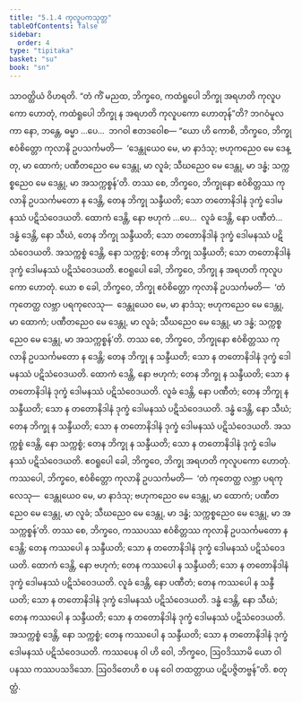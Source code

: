 ```yaml
---
title: "5.1.4 ကုလူပကသုတ္တ"
tableOfContents: false
sidebar:
  order: 4
type: "tipitaka"
basket: "su"
book: "sn"
---
```



<DynamicBreadcrumb />

<Division number="147" book="sn" e="ch" v="18" p="301">

<Paragraph number="920" book="sn">
သာဝတ္ထိယံ ဝိဟရတိ. “တံ ကိံ မညထ, ဘိက္ခဝေ, ကထံရူပေါ ဘိက္ခု အရဟတိ ကုလူပကော ဟောတုံ, ကထံရူပေါ ဘိက္ခု န အရဟတိ ကုလူပကော ဟောတုန်”တိ? ဘဂဝံမူလကာ နော, ဘန္တေ, ဓမ္မာ …ပေ…  ဘဂဝါ ဧတဒဝေါစ—
</Paragraph>

<Paragraph number="921" book="sn">
“ယော ဟိ ကောစိ, ဘိက္ခဝေ, ဘိက္ခု ဧဝံစိတ္တော ကုလာနိ ဥပသင်္ကမတိ—  ‘ဒေန္တုယေဝ မေ, မာ နာဒံသု; ဗဟုကညေဝ မေ ဒေန္တု, မာ ထောကံ; ပဏီတညေဝ မေ ဒေန္တု, မာ လူခံ; သီဃညေဝ မေ ဒေန္တု, မာ ဒန္ဓံ; သက္ကစ္စညေဝ မေ ဒေန္တု, မာ အသက္ကစ္စန်’တိ. တဿ စေ, ဘိက္ခဝေ, ဘိက္ခုနော ဧဝံစိတ္တဿ ကုလာနိ ဥပသင်္ကမတော န ဒေန္တိ, တေန ဘိက္ခု သန္ဒီယတိ; သော တတောနိဒါနံ ဒုက္ခံ ဒေါမနဿံ ပဋိသံဝေဒယတိ. ထောကံ ဒေန္တိ, နော ဗဟုကံ …ပေ…  လူခံ ဒေန္တိ, နော ပဏီတံ…  ဒန္ဓံ ဒေန္တိ, နော သီဃံ, တေန ဘိက္ခု သန္ဒီယတိ; သော တတောနိဒါနံ ဒုက္ခံ ဒေါမနဿံ ပဋိသံဝေဒယတိ. အသက္ကစ္စံ ဒေန္တိ, နော သက္ကစ္စံ; တေန ဘိက္ခု သန္ဒီယတိ; သော တတောနိဒါနံ ဒုက္ခံ ဒေါမနဿံ ပဋိသံဝေဒယတိ. ဧဝရူပေါ ခေါ, ဘိက္ခဝေ, ဘိက္ခု န အရဟတိ ကုလူပကော ဟောတုံ.
</Paragraph>

<Paragraph number="922" book="sn">
ယော စ ခေါ, ဘိက္ခဝေ, ဘိက္ခု ဧဝံစိတ္တော ကုလာနိ ဥပသင်္ကမတိ—  ‘တံ ကုတေတ္ထ လဗ္ဘာ ပရကုလေသု—  ဒေန္တုယေဝ မေ, မာ နာဒံသု; ဗဟုကညေဝ မေ ဒေန္တု, မာ ထောကံ; ပဏီတညေဝ မေ ဒေန္တု, မာ လူခံ; သီဃညေဝ မေ ဒေန္တု, မာ ဒန္ဓံ; သက္ကစ္စညေဝ မေ ဒေန္တု, မာ အသက္ကစ္စန်’တိ. တဿ စေ, ဘိက္ခဝေ, ဘိက္ခုနော ဧဝံစိတ္တဿ ကုလာနိ ဥပသင်္ကမတော န ဒေန္တိ; တေန ဘိက္ခု န သန္ဒီယတိ; သော န တတောနိဒါနံ ဒုက္ခံ ဒေါမနဿံ ပဋိသံဝေဒယတိ. ထောကံ ဒေန္တိ, နော ဗဟုကံ; တေန ဘိက္ခု န သန္ဒီယတိ; သော န တတောနိဒါနံ ဒုက္ခံ ဒေါမနဿံ ပဋိသံဝေဒယတိ. လူခံ ဒေန္တိ, နော ပဏီတံ; တေန ဘိက္ခု န သန္ဒီယတိ; သော န တတောနိဒါနံ ဒုက္ခံ ဒေါမနဿံ ပဋိသံဝေဒယတိ. ဒန္ဓံ ဒေန္တိ, နော သီဃံ; တေန ဘိက္ခု န သန္ဒီယတိ; သော န တတောနိဒါနံ ဒုက္ခံ ဒေါမနဿံ ပဋိသံဝေဒယတိ. အသက္ကစ္စံ ဒေန္တိ, နော သက္ကစ္စံ; တေန ဘိက္ခု န သန္ဒီယတိ; သော န တတောနိဒါနံ ဒုက္ခံ ဒေါမနဿံ ပဋိသံဝေဒယတိ. ဧဝရူပေါ ခေါ, ဘိက္ခဝေ, ဘိက္ခု အရဟတိ ကုလူပကော ဟောတုံ.
</Paragraph>

<Paragraph number="923" book="sn">
ကဿပေါ, ဘိက္ခဝေ, ဧဝံစိတ္တော ကုလာနိ ဥပသင်္ကမတိ—  ‘တံ ကုတေတ္ထ လဗ္ဘာ ပရကုလေသု—  ဒေန္တုယေဝ မေ, မာ နာဒံသု; ဗဟုကညေဝ မေ ဒေန္တု, မာ ထောကံ; ပဏီတညေဝ မေ ဒေန္တု, မာ လူခံ; သီဃညေဝ မေ ဒေန္တု, မာ ဒန္ဓံ; သက္ကစ္စညေဝ မေ ဒေန္တု, မာ အသက္ကစ္စန်’တိ. တဿ စေ, ဘိက္ခဝေ, ကဿပဿ ဧဝံစိတ္တဿ ကုလာနိ ဥပသင်္ကမတော န ဒေန္တိ; တေန ကဿပေါ န သန္ဒီယတိ; သော န တတောနိဒါနံ ဒုက္ခံ ဒေါမနဿံ ပဋိသံဝေဒယတိ. ထောကံ ဒေန္တိ, နော ဗဟုကံ; တေန ကဿပေါ န သန္ဒီယတိ; သော န တတောနိဒါနံ ဒုက္ခံ ဒေါမနဿံ ပဋိသံဝေဒယတိ. လူခံ ဒေန္တိ, နော ပဏီတံ; တေန ကဿပေါ န သန္ဒီယတိ; သော န တတောနိဒါနံ ဒုက္ခံ ဒေါမနဿံ ပဋိသံဝေဒယတိ. ဒန္ဓံ ဒေန္တိ, နော သီဃံ; တေန ကဿပေါ န သန္ဒီယတိ; သော န တတောနိဒါနံ ဒုက္ခံ ဒေါမနဿံ ပဋိသံဝေဒယတိ. အသက္ကစ္စံ ဒေန္တိ, နော သက္ကစ္စံ; တေန ကဿပေါ န သန္ဒီယတိ; သော န တတောနိဒါနံ ဒုက္ခံ ဒေါမနဿံ ပဋိသံဝေဒယတိ. ကဿပေန ဝါ ဟိ ဝေါ, ဘိက္ခဝေ, ဩဝဒိဿာမိ ယော ဝါ ပနဿ ကဿပသဒိသော. ဩဝဒိတေဟိ စ ပန ဝေါ တထတ္တာယ ပဋိပဇ္ဇိတဗ္ဗန်”တိ.

</Paragraph>
</Division>

<Paragraph number="924" type="center" book="sn">
စတုတ္ထံ.
</Paragraph>